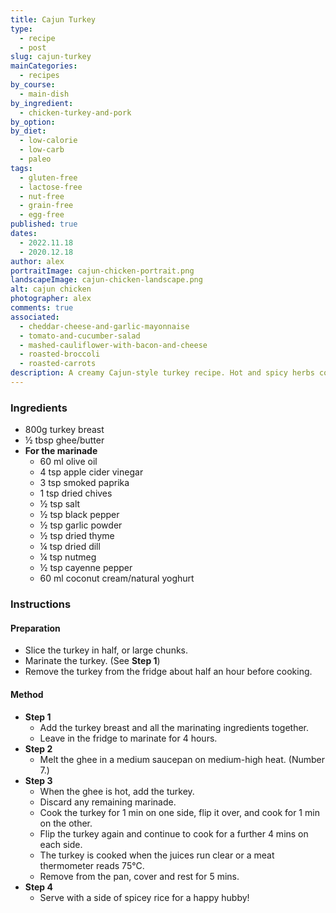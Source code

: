 ```yaml
---
title: Cajun Turkey
type:
  - recipe
  - post
slug: cajun-turkey
mainCategories:
  - recipes
by_course:
  - main-dish
by_ingredient:
  - chicken-turkey-and-pork
by_option:
by_diet:
  - low-calorie
  - low-carb
  - paleo
tags:
  - gluten-free
  - lactose-free
  - nut-free
  - grain-free
  - egg-free
published: true
dates:
  - 2022.11.18
  - 2020.12.18
author: alex
portraitImage: cajun-chicken-portrait.png
landscapeImage: cajun-chicken-landscape.png
alt: cajun chicken
photographer: alex
comments: true
associated:
  - cheddar-cheese-and-garlic-mayonnaise
  - tomato-and-cucumber-salad
  - mashed-cauliflower-with-bacon-and-cheese
  - roasted-broccoli
  - roasted-carrots
description: A creamy Cajun-style turkey recipe. Hot and spicy herbs cover a juicy turkey breast seared in the pan. Use coconut cream for a lactose-free marinade, or stick with natural yoghurt. Carl loves it!
---
```


<Ingredients>

### Ingredients

- 800g turkey breast
- ½ tbsp ghee/butter
- **For the marinade**
  - 60 ml olive oil
  - 4 tsp apple cider vinegar
  - 3 tsp smoked paprika
  - 1 tsp dried chives
  - ½ tsp salt
  - ½ tsp black pepper
  - ½ tsp garlic powder
  - ½ tsp dried thyme
  - ¼ tsp dried dill
  - ¼ tsp nutmeg
  - ½ tsp cayenne pepper
  - 60 ml coconut cream/natural yoghurt

</Ingredients>

<Instructions>

### Instructions

#### Preparation

- Slice the turkey in half, or large chunks.
- Marinate the turkey. (See **Step 1**)
- Remove the turkey from the fridge about half an hour before cooking.

#### Method

- **Step 1**
  - Add the turkey breast and all the marinating ingredients together.
  - Leave in the fridge to marinate for 4 hours.
- **Step 2**
  - Melt the ghee in a medium saucepan on medium-high heat. (Number 7.)
- **Step 3**
  - When the ghee is hot, add the turkey.
  - Discard any remaining marinade.
  - Cook the turkey for 1 min on one side, flip it over, and cook for 1 min on the other.
  - Flip the turkey again and continue to cook for a further 4 mins on each side.
  - The turkey is cooked when the juices run clear or a meat thermometer reads 75°C.
  - Remove from the pan, cover and rest for 5 mins.
- **Step 4**
  - Serve with a side of spicey rice for a happy hubby!

</Instructions>
